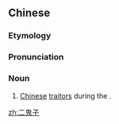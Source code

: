 ==Chinese==
{{zh-forms|type=12}}

===Etymology===
{{zh-compound|二|鬼子|two, second|foreign devils}}

===Pronunciation===
{{zh-pron
|m=èrguǐzi
|cat=n
}}

===Noun===
{{zh-noun}}

# {{lb|zh|pejorative}} [[Chinese]] [[traitor]]s during the {{w|Second Sino-Japanese War}}.

[[zh:二鬼子]]